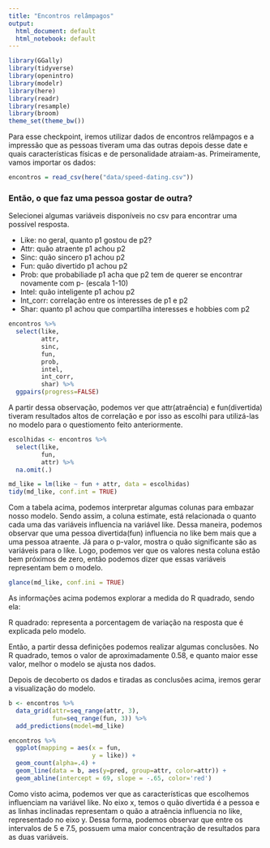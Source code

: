 ```yaml
---
title: "Encontros relâmpagos"
output:
  html_document: default
  html_notebook: default
---
```


```r
library(GGally)
library(tidyverse)
library(openintro)
library(modelr)
library(here)
library(readr)
library(resample)
library(broom)
theme_set(theme_bw())
```

Para esse checkpoint, iremos utilizar dados de encontros relâmpagos e a impressão que as pessoas tiveram uma das outras depois desse date e quais características físicas e de personalidade atraiam-as. Primeiramente, vamos importar os dados:

```r
encontros = read_csv(here("data/speed-dating.csv"))
```

### Então, o que faz uma pessoa gostar de outra?

Selecionei algumas variáveis disponíveis no csv para encontrar uma possível resposta.

- Like: no geral, quanto p1 gostou de p2?
- Attr: quão atraente p1 achou p2
- Sinc: quão sincero p1 achou p2
- Fun: quão divertido p1 achou p2
- Prob: que probabiliade p1 acha que p2 tem de querer se encontrar novamente com p- (escala 1-10)
- Intel: quão inteligente p1 achou p2
- Int_corr: correlação entre os interesses de p1 e p2
- Shar: quanto p1 achou que compartilha interesses e hobbies com p2

```r
encontros %>% 
  select(like, 
         attr, 
         sinc, 
         fun, 
         prob, 
         intel, 
         int_corr,
         shar) %>% 
  ggpairs(progress=FALSE)
```

A partir dessa observação, podemos ver que attr(atraência) e fun(divertida) tiveram resultados altos de correlação e por isso as escolhi para utilizá-las no modelo para o questiomento feito anteriormente.

```r
escolhidas <- encontros %>% 
  select(like,
         fun,
         attr) %>% 
  na.omit(.)
```


```r
md_like = lm(like ~ fun + attr, data = escolhidas)
tidy(md_like, conf.int = TRUE)
```

Com a tabela acima, podemos interpretar algumas colunas para embazar nosso modelo. Sendo assim, a coluna estimate, está relacionada o quanto cada uma das variáveis influencia na variável like. Dessa maneira, podemos observar que uma pessoa divertida(fun) influencia no like bem mais que a uma pessoa atraente. Já para o p-valor, mostra o quão significante são as variáveis para o like. Logo, podemos ver que os valores nesta coluna estão bem próximos de zero, então podemos dizer que essas variáveis representam bem o modelo.

```r
glance(md_like, conf.ini = TRUE)
```

As informações acima podemos explorar a medida do R quadrado, sendo ela:

R quadrado: representa a porcentagem de variação na resposta que é explicada pelo modelo.

Então, a partir dessa definições podemos realizar algumas conclusões. No R quadrado, temos o valor de aproximadamente 0.58, e quanto maior esse valor, melhor o modelo se ajusta nos dados.

Depois de decoberto os dados e tiradas as conclusões acima, iremos gerar a visualização do modelo.

```r
b <- encontros %>% 
  data_grid(attr=seq_range(attr, 3),
            fun=seq_range(fun, 3)) %>% 
  add_predictions(model=md_like)

encontros %>% 
  ggplot(mapping = aes(x = fun,
                       y = like)) +
  geom_count(alpha=.4) +
  geom_line(data = b, aes(y=pred, group=attr, color=attr)) +
  geom_abline(intercept = 69, slope = -.65, color='red')

```

Como visto acima, podemos ver que as características que escolhemos influenciam na variável like. No eixo x, temos o quão divertida é a pessoa e as linhas inclinadas representam o quão a atraência influencia no like, representado no eixo y. Dessa forma, podemos observar que entre os intervalos de 5 e 7.5, possuem uma maior concentração de resultados para as duas variáveis.



